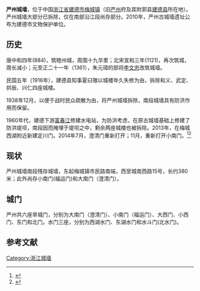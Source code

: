 {{coord|29|32|21.0|N|119|29|50.0|E|display=title}}
'''严州城墙'''，位于中国[[浙江省|浙江省]][[建德市|建德市]][[梅城镇|梅城镇]]（旧[[严州|严州]]府及其附郭县[[建德县|建德县]]所在地）。严州城墙大部分已拆除，仅在南部沿江段尚存部分。2010年，严州古城墙遗址公布为建德市文物保护单位。

== 历史 ==
唐中和四年(884)，筑睦州城，周围十九华里；北宋宣和三年(1121)，再次筑城，周长减小；元至正二十一年（1361），朱元璋的部将[[李文忠|李文忠]]改筑城墙。

民国五年（1916年），建德县知事夏曰璈以城楼年久失修为由，拆除和义、武定、拱辰、兴仁四座城楼。

1938年12月，以便于战时民众疏散为由，将严州城墙拆除，南段城墙具有防洪作用而保留。

1960年代，建德下游[[富春江|富春江]]修建水电站，为防洪考虑，在原古城墙基础上修建了防洪堤坝，南段因而掩埋于堤坝之中，剩余两座城楼也被拆除。2013年，在梅城西湖附近新建定川门。2014年7月，澄清门重新打开；11月，重新打开小南门。<ref>{{Cite web |url=http://www.jdnews.com.cn/jdpd/shwx/content/2014-11/19/content_5671734.htm |title=梅城两个古城门重见天日 |access-date=2015-04-03 |archive-url=https://web.archive.org/web/20150404035958/http://www.jdnews.com.cn/jdpd/shwx/content/2014-11/19/content_5671734.htm |archive-date=2015-04-04 |dead-url=yes }}</ref><ref>{{Cite web |url=http://zt-hzrb.hangzhou.com.cn/system/2015/01/21/012854859.shtml |title=建德梅城明清严州府城南城墙的发掘 |accessdate=2015-04-03 |archive-date=2015-04-04 |archive-url=https://web.archive.org/web/20150404195757/http://zt-hzrb.hangzhou.com.cn/system/2015/01/21/012854859.shtml |dead-url=no }}</ref>

== 现状 ==
严州城墙南段残存城墙，东起梅城镇市民路南端，西至城南西路15号，长约380米；此外尚存小南门(福运门)和大南门（澄清门）。

== 城门 ==
严州共六座旱城门，分别为大南门（澄清门）、小南门（福运门）、大西门、小西门、东门和北门。水门三座，分别为西湖水门、东湖水门和水斗门(北水门)。

==参考文献==
{{reflist}}

{{浙江省境内的古城墙}}
[[Category:浙江城墙|Category:浙江城墙]]